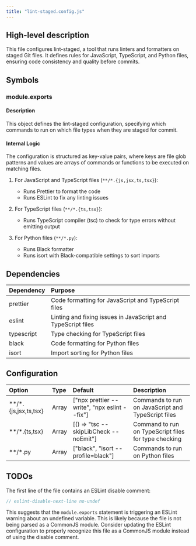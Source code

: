 ```yaml
---
title: "lint-staged.config.js"
---
```


## High-level description
This file configures lint-staged, a tool that runs linters and formatters on staged Git files. It defines rules for JavaScript, TypeScript, and Python files, ensuring code consistency and quality before commits.

## Symbols

### module.exports
#### Description
This object defines the lint-staged configuration, specifying which commands to run on which file types when they are staged for commit.

#### Internal Logic
The configuration is structured as key-value pairs, where keys are file glob patterns and values are arrays of commands or functions to be executed on matching files.

1. For JavaScript and TypeScript files (`**/*.{js,jsx,ts,tsx}`):
   - Runs Prettier to format the code
   - Runs ESLint to fix any linting issues

2. For TypeScript files (`**/*.{ts,tsx}`):
   - Runs TypeScript compiler (tsc) to check for type errors without emitting output

3. For Python files (`**/*.py`):
   - Runs Black formatter
   - Runs isort with Black-compatible settings to sort imports

## Dependencies
| Dependency | Purpose |
|:-----------|:--------|
| prettier | Code formatting for JavaScript and TypeScript files |
| eslint | Linting and fixing issues in JavaScript and TypeScript files |
| typescript | Type checking for TypeScript files |
| black | Code formatting for Python files |
| isort | Import sorting for Python files |

## Configuration
| Option | Type | Default | Description |
|:-------|:-----|:--------|:------------|
| **/*.{js,jsx,ts,tsx} | Array | ["npx prettier --write", "npx eslint --fix"] | Commands to run on JavaScript and TypeScript files |
| **/*.{ts,tsx} | Array | [() =&gt; "tsc --skipLibCheck --noEmit"] | Command to run on TypeScript files for type checking |
| **/*.py | Array | ["black", "isort --profile=black"] | Commands to run on Python files |

## TODOs
The first line of the file contains an ESLint disable comment:
```javascript
// eslint-disable-next-line no-undef
```
This suggests that the `module.exports` statement is triggering an ESLint warning about an undefined variable. This is likely because the file is not being parsed as a CommonJS module. Consider updating the ESLint configuration to properly recognize this file as a CommonJS module instead of using the disable comment.